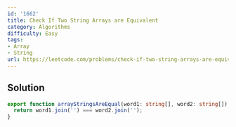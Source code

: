 ```yaml
---
id: '1662'
title: Check If Two String Arrays are Equivalent
category: Algorithms
difficulty: Easy
tags:
- Array
- String
url: https://leetcode.com/problems/check-if-two-string-arrays-are-equivalent
---
```


## Solution

```typescript filename="solution.ts" copy
export function arrayStringsAreEqual(word1: string[], word2: string[]): boolean {
  return word1.join('') === word2.join('');
}
```

